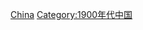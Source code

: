 {{portal|清朝}}
{{Commonscat|1901 in China}}
{{Year by category
|m=1
|c=9
|d=0
|y=1
|cat=中国
|sortkey=China
|parent=20世纪各年中国
|subcat=1901年各国
}}

[[Category:1901年亚洲|China]]
[[Category:1900年代中国|Category:1900年代中国]]